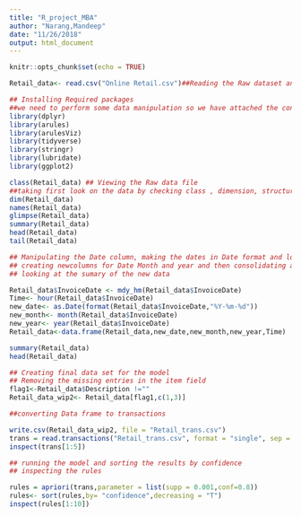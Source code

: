 ```yaml
---
title: "R_project_MBA"
author: "Narang,Mandeep"
date: "11/26/2018"
output: html_document
---
```


```r
knitr::opts_chunk$set(echo = TRUE)
```

```r

Retail_data<- read.csv("Online Retail.csv")##Reading the Raw dataset and naming as Retail_data

```



```r
## Installing Required packages
##we need to perform some data manipulation so we have attached the concern libraries
library(dplyr)
library(arules)
library(arulesViz)
library(tidyverse)
library(stringr)
library(lubridate)
library(ggplot2)
```


```r
class(Retail_data) ## Viewing the Raw data file
##taking first look on the data by checking class , dimension, structure, summary and some of the records from top and bottom.
dim(Retail_data)
names(Retail_data)
glimpse(Retail_data)
summary(Retail_data)
head(Retail_data)
tail(Retail_data)

```


```r
## Manipulating the Date column, making the dates in Date format and looking for the changes those have been made
## creating newcolumns for Date Month and year and then consolidating all in single data frame
## looking at the sumary of the new data

Retail_data$InvoiceDate <- mdy_hm(Retail_data$InvoiceDate)
Time<- hour(Retail_data$InvoiceDate)
new_date<- as.Date(format(Retail_data$InvoiceDate,"%Y-%m-%d"))
new_month<- month(Retail_data$InvoiceDate)
new_year<- year(Retail_data$InvoiceDate)
Retail_data<-data.frame(Retail_data,new_date,new_month,new_year,Time)  

summary(Retail_data)
head(Retail_data)

```




```r
## Creating final data set for the model
## Removing the missing entries in the item field
flag1<-Retail_data$Description !=""
Retail_data_wip2<- Retail_data[flag1,c(1,3)]
```


```r
##converting Data frame to transactions

write.csv(Retail_data_wip2, file = "Retail_trans.csv")
trans = read.transactions("Retail_trans.csv", format = "single", sep = ",", cols = c("InvoiceNo", "Description"))
inspect(trans[1:5])
```


```r
## running the model and sorting the results by confidence
## inspecting the rules

rules = apriori(trans,parameter = list(supp = 0.001,conf=0.8))
rules<- sort(rules,by= "confidence",decreasing = "T")
inspect(rules[1:10])
```



